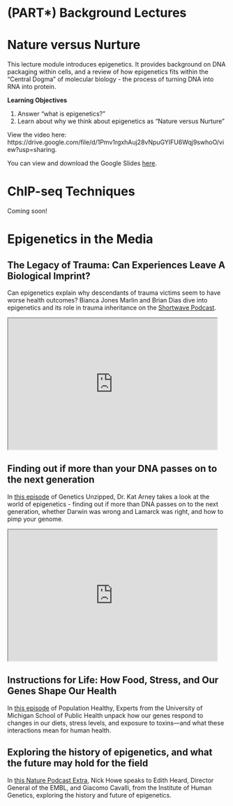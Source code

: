 # (PART\*) Background Lectures {-}

# Nature versus Nurture

This lecture module introduces epigenetics. It provides background on DNA packaging within cells, and a review of how epigenetics fits within the "Central Dogma" of molecular biology - the process of turning DNA into RNA into protein.

**Learning Objectives**

1. Answer “what is epigenetics?”
1. Learn about why we think about epigenetics as "Nature versus Nurture"

View the video here: https://drive.google.com/file/d/1Pmv1rgxhAuj28vNpuGYIFU6Wqj9swhoO/view?usp=sharing.

<!-- <iframe width="560" height="315" src="https://drive.google.com/file/d/1k1ruxiIQGj7U2G2RzE7NooopmSAURG_Q/view?usp=sharing" title="YouTube video player" frameborder="0" allow="accelerometer; autoplay; clipboard-write; encrypted-media; gyroscope; picture-in-picture" allowfullscreen></iframe> -->

You can view and download the Google Slides [here](https://docs.google.com/presentation/d/1dDTvTYIen7xLn4fKuBTrbrjhlEt27MVDbslmnnwsTLA/edit?usp=sharing).

# ChIP-seq Techniques

Coming soon!

# Epigenetics in the Media

## The Legacy of Trauma: Can Experiences Leave A Biological Imprint?

Can epigenetics explain why descendants of trauma victims seem to have worse health outcomes? Bianca Jones Marlin and Brian Dias dive into epigenetics and its role in trauma inheritance on the [Shortwave Podcast](https://www.npr.org/2020/12/16/947232031/the-legacy-of-trauma-can-experiences-leave-a-biological-imprint). 

<iframe id="inlineFrameExample"
    title="Inline Frame Example"
    width=95%
    height=300
    src="https://www.npr.org/2020/12/16/947232031/the-legacy-of-trauma-can-experiences-leave-a-biological-imprint">
</iframe>

## Finding out if more than your DNA passes on to the next generation

In [this episode](https://geneticsunzipped.com/blog/2020/7/16/s315-pimp-my-genome-the-wonderful-world-of-epigenetics) of Genetics Unzipped, Dr. Kat Arney takes a look at the world of epigenetics - finding out if more than DNA passes on to the next generation, whether Darwin was wrong and Lamarck was right, and how to pimp your genome.

<iframe id="inlineFrameExample"
    title="Inline Frame Example"
    width=95%
    height=300
    src="https://geneticsunzipped.com/blog/2020/7/16/s315-pimp-my-genome-the-wonderful-world-of-epigenetics">
</iframe>

## Instructions for Life: How Food, Stress, and Our Genes Shape Our Health

In [this episode](https://sph.umich.edu/podcast/season2/epigenetics.html) of Population Healthy, Experts from the University of Michigan School of Public Health unpack how our genes respond to changes in our diets, stress levels, and exposure to toxins—and what these interactions mean for human health.

## Exploring the history of epigenetics, and what the future may hold for the field

In [this Nature Podcast Extra](https://www.nature.com/articles/d41586-019-03877-7), Nick Howe speaks to Edith Heard, Director General of the EMBL, and Giacomo Cavalli, from the Institute of Human Genetics, exploring the history and future of epigenetics.
